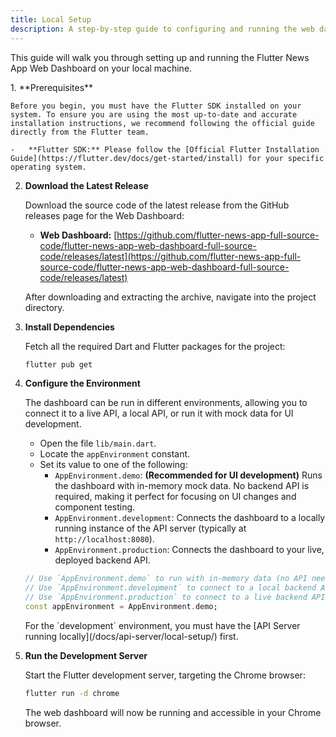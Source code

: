 ```yaml
---
title: Local Setup
description: A step-by-step guide to configuring and running the web dashboard locally.
---
```



This guide will walk you through setting up and running the Flutter News App Web Dashboard on your local machine.

<Steps>
1.  **Prerequisites**

    Before you begin, you must have the Flutter SDK installed on your system. To ensure you are using the most up-to-date and accurate installation instructions, we recommend following the official guide directly from the Flutter team.

    -   **Flutter SDK:** Please follow the [Official Flutter Installation Guide](https://flutter.dev/docs/get-started/install) for your specific operating system.

2.  **Download the Latest Release**

    Download the source code of the latest release from the GitHub releases page for the Web Dashboard:

    -   **Web Dashboard:** [https://github.com/flutter-news-app-full-source-code/flutter-news-app-web-dashboard-full-source-code/releases/latest](https://github.com/flutter-news-app-full-source-code/flutter-news-app-web-dashboard-full-source-code/releases/latest)

    After downloading and extracting the archive, navigate into the project directory.

3.  **Install Dependencies**

    Fetch all the required Dart and Flutter packages for the project:

    ```bash
    flutter pub get
    ```

4.  **Configure the Environment**

    The dashboard can be run in different environments, allowing you to connect it to a live API, a local API, or run it with mock data for UI development.

    -   Open the file `lib/main.dart`.
    -   Locate the `appEnvironment` constant.
    -   Set its value to one of the following:
        -   `AppEnvironment.demo`: **(Recommended for UI development)** Runs the dashboard with in-memory mock data. No backend API is required, making it perfect for focusing on UI changes and component testing.
        -   `AppEnvironment.development`: Connects the dashboard to a locally running instance of the API server (typically at `http://localhost:8080`).
        -   `AppEnvironment.production`: Connects the dashboard to your live, deployed backend API.

    ```dart title="lib/main.dart"
    // Use `AppEnvironment.demo` to run with in-memory data (no API needed).
    // Use `AppEnvironment.development` to connect to a local backend API.
    // Use `AppEnvironment.production` to connect to a live backend API.
    const appEnvironment = AppEnvironment.demo; 
    ```

    <Aside>
    For the `development` environment, you must have the [API Server running locally](/docs/api-server/local-setup/) first.
    </Aside>

5.  **Run the Development Server**

    Start the Flutter development server, targeting the Chrome browser:

    ```bash
    flutter run -d chrome
    ```

    The web dashboard will now be running and accessible in your Chrome browser.

</Steps>
